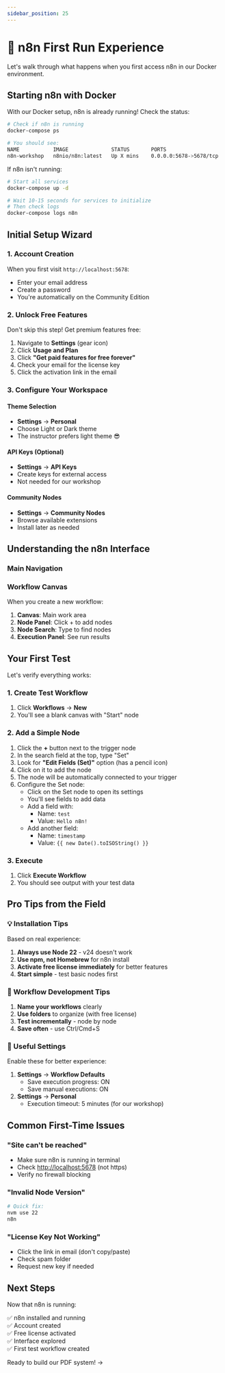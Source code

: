 ```yaml
---
sidebar_position: 25
---
```


# 🚀 n8n First Run Experience

Let's walk through what happens when you first access n8n in our Docker environment.

## Starting n8n with Docker

With our Docker setup, n8n is already running! Check the status:

```bash
# Check if n8n is running
docker-compose ps

# You should see:
NAME           IMAGE              STATUS       PORTS
n8n-workshop   n8nio/n8n:latest   Up X mins    0.0.0.0:5678->5678/tcp
```

If n8n isn't running:

```bash
# Start all services
docker-compose up -d

# Wait 10-15 seconds for services to initialize
# Then check logs
docker-compose logs n8n
```

## Initial Setup Wizard

### 1. Account Creation

When you first visit `http://localhost:5678`:

- Enter your email address
- Create a password
- You're automatically on the Community Edition

### 2. Unlock Free Features

Don't skip this step! Get premium features free:

1. Navigate to **Settings** (gear icon)
2. Click **Usage and Plan**
3. Click **"Get paid features for free forever"**
4. Check your email for the license key
5. Click the activation link in the email

### 3. Configure Your Workspace

#### Theme Selection

- **Settings** → **Personal**
- Choose Light or Dark theme
- The instructor prefers light theme 😎

#### API Keys (Optional)

- **Settings** → **API Keys**
- Create keys for external access
- Not needed for our workshop

#### Community Nodes

- **Settings** → **Community Nodes**
- Browse available extensions
- Install later as needed

## Understanding the n8n Interface

### Main Navigation

<Screenshot src="/img/n8n-1.png" alt="n8n Overview Dashboard" />

### Workflow Canvas

When you create a new workflow:

1. **Canvas**: Main work area
2. **Node Panel**: Click + to add nodes
3. **Node Search**: Type to find nodes
4. **Execution Panel**: See run results

<Screenshot src="/img/n8n-2.png" alt="n8n Overview Dashboard" />

## Your First Test

Let's verify everything works:

### 1. Create Test Workflow

1. Click **Workflows** → **New**
2. You'll see a blank canvas with "Start" node

### 2. Add a Simple Node

1. Click the **+** button next to the trigger node
2. In the search field at the top, type "Set"
3. Look for **"Edit Fields (Set)"** option (has a pencil icon)
4. Click on it to add the node
5. The node will be automatically connected to your trigger
6. Configure the Set node:
   - Click on the Set node to open its settings
   - You'll see fields to add data
   - Add a field with:
     - Name: `test`
     - Value: `Hello n8n!`
   - Add another field:
     - Name: `timestamp`
     - Value: `{{ new Date().toISOString() }}`
    

### 3. Execute

1. Click **Execute Workflow**
2. You should see output with your test data

## Pro Tips from the Field

### 💡 Installation Tips

Based on real experience:

1. **Always use Node 22** - v24 doesn't work
2. **Use npm, not Homebrew** for n8n install
3. **Activate free license immediately** for better features
4. **Start simple** - test basic nodes first

### 🎯 Workflow Development Tips

1. **Name your workflows** clearly
2. **Use folders** to organize (with free license)
3. **Test incrementally** - node by node
4. **Save often** - use Ctrl/Cmd+S

### 🔧 Useful Settings

Enable these for better experience:

1. **Settings** → **Workflow Defaults**
    - Save execution progress: ON
    - Save manual executions: ON
2. **Settings** → **Personal**
    - Execution timeout: 5 minutes (for our workshop)

## Common First-Time Issues

### "Site can't be reached"

- Make sure n8n is running in terminal
- Check [http://localhost:5678](http://localhost:5678/) (not https)
- Verify no firewall blocking

### "Invalid Node Version"

```bash
# Quick fix:
nvm use 22
n8n
```

### "License Key Not Working"

- Click the link in email (don't copy/paste)
- Check spam folder
- Request new key if needed

## Next Steps

Now that n8n is running:

✅ n8n installed and running  
✅ Account created  
✅ Free license activated  
✅ Interface explored  
✅ First test workflow created

Ready to build our PDF system! →